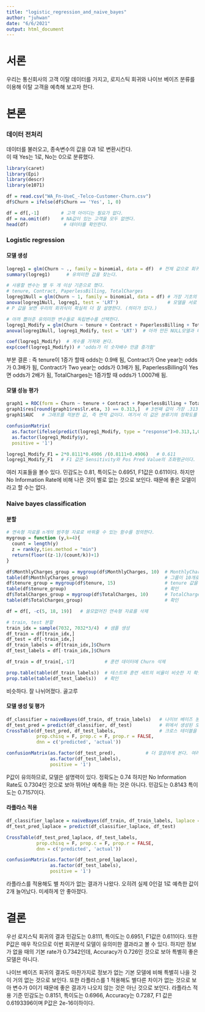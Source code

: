 ```yaml
---
title: "logistic_regression_and_naive_bayes"
author: "juhwan"
date: "6/6/2021"
output: html_document
---
```

# 서론  
우리는 통신회사의 고객 이탈 데이터를 가지고, 로지스틱 회귀와 나이브 베이즈 분류를 이용해 이탈 고객을 예측해 보고자 한다.

# 본론
### 데이터 전처리  
데이터를 불러오고, 종속변수의 값을 0과 1로 변환시킨다.  
이 때 Yes는 1로, No는 0으로 분류했다.
```r
library(caret)
library(Epi)
library(descr)
library(e1071)
```


```r
df = read.csv("WA_Fn-UseC_-Telco-Customer-Churn.csv")
df$Churn = ifelse(df$Churn == 'Yes', 1, 0)
```

```r
df = df[,-1]        # 고객 아이디는 필요가 없다.
df = na.omit(df)    # NA값이 있는 고객을 모두 없앤다.
head(df)             # 데이터를 확인한다. 
```

### Logistic regression    
#### 모델 생성
```r
logreg1 = glm(Churn ~ ., family = binomial, data = df)  # 전체 값으로 회귀식을 뽑는다.  
summary(logreg1)      # 유의미한 값을 찾는다.

# 사용할 변수는 별 두 개 이상 기준으로 했다.
# tenure, Contract, PaperlessBilling, TotalCharges
logreg1Null = glm(Churn ~ 1, family = binomial, data = df) # 가장 기초의 회귀선을 뽑는다.
anova(logreg1Null, logreg1, test = 'LRT')                  # 모델을 서로 비교한다. 
# P 값을 보면 우리의 회귀식이 확실히 더 잘 설명한다. (의미가 있다.)

# 아까 뽑아준 유의미한 변수들로 독립변수를 선택한다.
logreg1_Modify = glm(Churn ~ tenure + Contract + PaperlessBilling + TotalCharges, family = binomial, data = df)
anova(logreg1Null, logreg1_Modify, test = 'LRT')  # 아까 만든 NULL모델과 비교한다. 

coef(logreg1_Modify)  # 계수를 가져와 본다. 
exp(coef(logreg1_Modify)) # 'odds가 이 숫자배수 만큼 증가함'
```
부분 결론 : 즉 tenure이 1증가 할때 odds는 0.9배 됨, Contract가 One year는 odds가 0.3배가 됨, Contract가 Two year는 odds가 0.1배가 됨, PaperlessBilling이 Yes면 odds가 2배가 됨, TotalCharges는 1증가할 때 odds가 1.0007배 됨.

#### 모델 성능 평가  
```r
graph1 = ROC(form = Churn ~ tenure + Contract + PaperlessBilling + TotalCharges, data = df, plot = 'ROC')
graph1$res[round(graph1$res$lr.eta, 3) == 0.313,]  # 3번째 값이 가장 .313에 가깝다.
graph1$AUC   # 그래프를 적분한 값, 즉 면적 값이다. 여기서 이 값은 분류기의 정확도를 의미한다. 

confusionMatrix(
  as.factor(ifelse(predict(logreg1_Modify, type = "response")>0.313,1,0)),
  as.factor(logreg1_Modify$y),
  positive = '1')

logreg1_Modify_F1 = 2*0.8111*0.4906 /(0.8111+0.4906)   # 0.611 
logreg1_Modify_F1   # F1 값은 Sensitivity와 Pos Pred Value의 조화평균이다.
```
여러 지표들을 볼수 있다. 민감도는 0.81, 특이도는 0.6951, F1값은 0.611이다. 하지만 No Information Rate에 비해 나은 것이 별로 없는 것으로 보인다. 때문에 좋은 모델이라고 할 수는 없다.

### Naive bayes classification
#### 분할
```r
# 연속형 자료를 n개의 범주형 자료로 바꿔줄 수 있는 함수를 정의한다.
mygroup = function (y,k=4){
  count = length(y)
  z = rank(y,ties.method = "min")
  return(floor((z-1)/(count/k))+1)
}

df$MonthlyCharges_group = mygroup(df$MonthlyCharges, 10)  # MonthlyCharges 값이 낮으면: 1 ~ 높으면: 10
table(df$MonthlyCharges_group)                            # 그룹이 10개로 나눠짐
df$tenure_group = mygroup(df$tenure, 15)                  # tenure 값을 15개로 범주화
table(df$tenure_group)                                    # 확인
df$TotalCharges_group = mygroup(df$TotalCharges, 10)      # TotalCharges 값을 10로 범주화
table(df$TotalCharges_group)                              # 확인

df = df[, -c(5, 18, 19)]   # 쓸모없어진 연속형 자료를 삭제

# train, test 분할
train_idx = sample(7032, 7032*3/4)  # 샘플 생성
df_train = df[train_idx,]
df_test = df[-train_idx,]
df_train_labels = df[train_idx,]$Churn
df_test_labels = df[-train_idx,]$Churn

df_train = df_train[,-17]           # 훈련 데이터에 Churn 삭제

prop.table(table(df_train_labels))  # 테스트와 훈련 세트의 비율이 비슷한 지 확인
prop.table(table(df_test_labels))   # 확인
```
비슷하다. 잘 나뉘어졌다. 골고루

#### 모델 생성 및 평가
```r
df_classifier = naiveBayes(df_train, df_train_labels)   # 나이브 베이즈 분류
df_test_pred = predict(df_classifier, df_test)          # 위에서 생성된 모델로 분류해 본다. 
CrossTable(df_test_pred, df_test_labels,                # 크로스 테이블을 본다.
           prop.chisq = F, prop.c = F, prop.r = FALSE,
           dnn = c('predicted', 'actual'))

confusionMatrix(as.factor(df_test_pred),           # 더 깔끔하게 본다. 여러 지표를
                as.factor(df_test_labels), 
                positive = '1')
```
P값이 유의하므로, 모델은 설명력이 있다. 정확도는 0.74 하지만 No Information Rate도 0.7304인 것으로 보아 뛰어난 예측을 하는 것은 아니다. 민감도는 0.8143 특이도는 0.7157이다. 


#### 라플라스 적용
```r
df_classifier_laplace = naiveBayes(df_train, df_train_labels, laplace = 1)
df_test_pred_laplace = predict(df_classifier_laplace, df_test)

CrossTable(df_test_pred_laplace, df_test_labels,
           prop.chisq = F, prop.c = F, prop.r = FALSE,
           dnn = c('predicted', 'actual'))

confusionMatrix(as.factor(df_test_pred_laplace),
                as.factor(df_test_labels), 
                positive = '1')
```
라플라스를 적용해도 별 차이가 없는 결과가 나왔다. 오히려 실제 0인걸 1로 예측한 값이 2개 늘어났다. 미세하게 안 좋아졌다.

# 결론 
 우선 로지스틱 회귀의 결과 민감도는 0.8111, 특이도는 0.6951, F1값은 0.611이다. 또한 P값은 매우 작으므로 이번 회귀분석 모델이 유의미한 결과라고 볼 수 있다. 하지만 정보가 없을 때의 기본 rate가 0.7342인데,  Accuracy가 0.726인 것으로 보아 특별히 좋은 모델은 아니다.  
 
 나이브 베이즈 회귀의 결과도 마찬가지로 정보가 없는 기본 모델에 비해 특별히 나을 것이 거의 없는 것으로 보인다. 또한 라플라스를 1 적용해도 별다른 차이가 없는 것으로 보아 변수가 0이기 때문에 좋은 결과가 나오지 않는 것은 아닌 것으로 보인다.  라플라스 적용 기준 민감도는 0.8151, 특이도는 0.6966, Accuracy는 0.7287, F1 값은 0.6193396이며 P값은 2e-16이하이다. 


